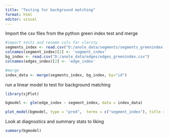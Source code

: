 ---
title: "Testing for background matching"
format: html
editor: visual
---

Import the csv files from the python green index test and merge

```{r}

#import tests and rename cols for clarity
segments_index <- read.csv("D:/anole_data/segments/segments_greenindex.csv")
colnames(segment_index)[2] <- 'segment_index'
bg_index <- read.csv("D:/anole_data/edges/edges_greenindex.csv")
colnames(edges_index)[2] <- 'edge_index'

#merge
index_data <- merge(segments_index, bg_index, by="id")

```

run a linear model to test for background matching

```{r}
library(sjPlot)

bgmodel <- glm(edge_index ~ segment_index, data = index_data)

plot_model(bgmodel, type = "pred",  terms = c("segment_index"), title = "Evaluating Background Matching with Green Index Comparison", axis.title = c("Background Green Index","Segment Green Index")))
```

Look at diagnostics and summary stats to liking

```{r}
summary(bgmodel)
```
